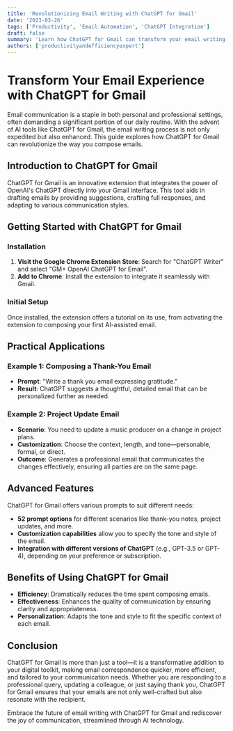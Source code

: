 ```yaml
---
title: 'Revolutionizing Email Writing with ChatGPT for Gmail'
date: '2023-03-26'
tags: ['Productivity', 'Email Automation', 'ChatGPT Integration']
draft: false
summary: 'Learn how ChatGPT for Gmail can transform your email writing process, making it faster, more efficient, and even enjoyable.'
authors: ['productivityandefficiencyexpert']
---
```


# Transform Your Email Experience with ChatGPT for Gmail

Email communication is a staple in both personal and professional settings, often demanding a significant portion of our daily routine. With the advent of AI tools like ChatGPT for Gmail, the email writing process is not only expedited but also enhanced. This guide explores how ChatGPT for Gmail can revolutionize the way you compose emails.

## Introduction to ChatGPT for Gmail

ChatGPT for Gmail is an innovative extension that integrates the power of OpenAI's ChatGPT directly into your Gmail interface. This tool aids in drafting emails by providing suggestions, crafting full responses, and adapting to various communication styles.

## Getting Started with ChatGPT for Gmail

### Installation

1. **Visit the Google Chrome Extension Store**: Search for "ChatGPT Writer" and select "GM+ OpenAI ChatGPT for Email".
2. **Add to Chrome**: Install the extension to integrate it seamlessly with Gmail.

### Initial Setup

Once installed, the extension offers a tutorial on its use, from activating the extension to composing your first AI-assisted email.

## Practical Applications

### Example 1: Composing a Thank-You Email

- **Prompt**: "Write a thank you email expressing gratitude."
- **Result**: ChatGPT suggests a thoughtful, detailed email that can be personalized further as needed.

### Example 2: Project Update Email

- **Scenario**: You need to update a music producer on a change in project plans.
- **Customization**: Choose the context, length, and tone—personable, formal, or direct.
- **Outcome**: Generates a professional email that communicates the changes effectively, ensuring all parties are on the same page.

## Advanced Features

ChatGPT for Gmail offers various prompts to suit different needs:

- **52 prompt options** for different scenarios like thank-you notes, project updates, and more.
- **Customization capabilities** allow you to specify the tone and style of the email.
- **Integration with different versions of ChatGPT** (e.g., GPT-3.5 or GPT-4), depending on your preference or subscription.

## Benefits of Using ChatGPT for Gmail

- **Efficiency**: Dramatically reduces the time spent composing emails.
- **Effectiveness**: Enhances the quality of communication by ensuring clarity and appropriateness.
- **Personalization**: Adapts the tone and style to fit the specific context of each email.

## Conclusion

ChatGPT for Gmail is more than just a tool—it is a transformative addition to your digital toolkit, making email correspondence quicker, more efficient, and tailored to your communication needs. Whether you are responding to a professional query, updating a colleague, or just saying thank you, ChatGPT for Gmail ensures that your emails are not only well-crafted but also resonate with the recipient.

Embrace the future of email writing with ChatGPT for Gmail and rediscover the joy of communication, streamlined through AI technology.
